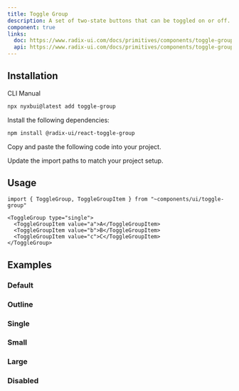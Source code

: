 ```yaml
---
title: Toggle Group
description: A set of two-state buttons that can be toggled on or off.
component: true
links:
  doc: https://www.radix-ui.com/docs/primitives/components/toggle-group
  api: https://www.radix-ui.com/docs/primitives/components/toggle-group#api-reference
---
```


<ComponentPreview
  name="toggle-group-demo"
  description="A toggle group with three items."
  styleSwitch={true}
  button="copy"
  dots={false}
/>

## Installation

<Tabs defaultValue="cli">

<TabsList>
  <TabsTrigger value="cli">CLI</TabsTrigger>
  <TabsTrigger value="manual">Manual</TabsTrigger>
</TabsList>
<TabsContent value="cli">

```bash
npx nyxbui@latest add toggle-group
```

</TabsContent>

<TabsContent value="manual">

<Steps>

<Step>Install the following dependencies:</Step>

```bash
npm install @radix-ui/react-toggle-group
```

<Step>Copy and paste the following code into your project.</Step>

<ComponentSource name="toggle-group" />

<Step>Update the import paths to match your project setup.</Step>

</Steps>

</TabsContent>

</Tabs>

## Usage

```tsx
import { ToggleGroup, ToggleGroupItem } from "~components/ui/toggle-group"
```

```tsx
<ToggleGroup type="single">
  <ToggleGroupItem value="a">A</ToggleGroupItem>
  <ToggleGroupItem value="b">B</ToggleGroupItem>
  <ToggleGroupItem value="c">C</ToggleGroupItem>
</ToggleGroup>
```

## Examples

### Default

<ComponentPreview
  name="toggle-group-demo"
  description="A toggle group with three items."
  styleSwitch={true}
  button="copy"
  dots={false}
/>

### Outline

<ComponentPreview
  name="toggle-group-outline"
  description="A toggle group using the outline variant."
  styleSwitch={true}
  button="copy"
  dots={false}
/>

### Single

<ComponentPreview
  name="toggle-group-single"
  description="A toggle group with single selection."
  styleSwitch={true}
  button="copy"
  dots={false}
/>

### Small

<ComponentPreview
  name="toggle-group-sm"
  description="A toggle group using the small size."
  styleSwitch={true}
  button="copy"
  dots={false}
/>

### Large

<ComponentPreview
  name="toggle-group-lg"
  description="A toggle group using the large size."
  styleSwitch={true}
  button="copy"
  dots={false}
/>

### Disabled

<ComponentPreview
  name="toggle-group-disabled"
  description="A disabled toggle group."
  styleSwitch={true}
  button="copy"
  dots={false}
/>
